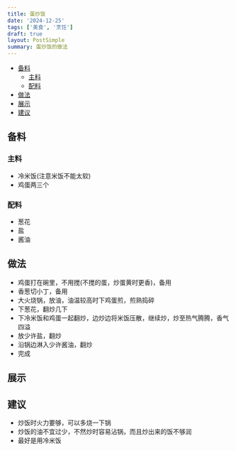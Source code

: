 ```yaml
---
title: 蛋炒饭
date: '2024-12-25'
tags: ['美食', '烹饪']
draft: true
layout: PostSimple
summary: 蛋炒饭的做法
---
```


- [备料](#备料)
  - [主料](#主料)
  - [配料](#配料)
- [做法](#做法)
- [展示](#展示)
- [建议](#建议)

## 备料

### 主料

- 冷米饭(注意米饭不能太软)
- 鸡蛋两三个

### 配料

- 葱花
- 盐
- 酱油

## 做法

- 鸡蛋打在碗里，不用搅(不搅的蛋，炒蛋黄时更香)，备用
- 香葱切小丁，备用
- 大火烧锅，放油，油温较高时下鸡蛋煎，煎熟捣碎
- 下葱花，翻炒几下
- 下冷米饭和鸡蛋一起翻炒，边炒边将米饭压散，继续炒，炒至热气腾腾，香气四溢
- 放少许盐，翻炒
- 沿锅边淋入少许酱油，翻炒
- 完成

## 展示

## 建议

- 炒饭时火力要够，可以多烧一下锅
- 炒饭的油不宜过少，不然炒时容易沾锅，而且炒出来的饭不够润
- 最好是用冷米饭
